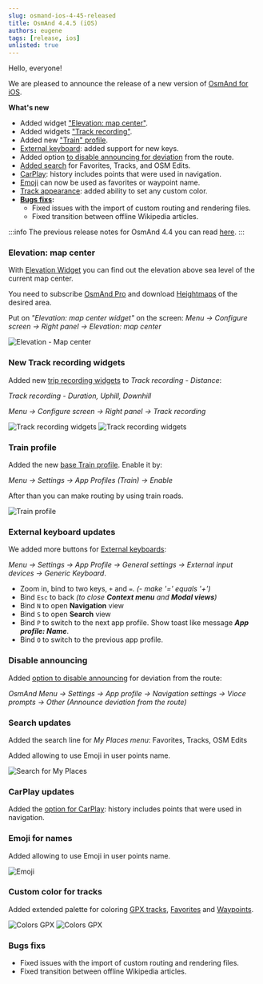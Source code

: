 ```yaml
---
slug: osmand-ios-4-45-released
title: OsmAnd 4.4.5 (iOS)
authors: eugene
tags: [release, ios]
unlisted: true
---
```




Hello, everyone!

We are pleased to announce the release of a new version of [OsmAnd for iOS](https://itunes.apple.com/us/app/osmand-maps-travel-navigate/id934850257).

<!--truncate-->

**What's new**

* Added widget ["Elevation: map center"](#elevation-map-center).
* Added widgets ["Track recording"](#new-track-recording-widgets).
* Added new ["Train" profile](#train-profile).
* [External keyboard](#external-keyboard-updates): added support for new keys.
* Added option [to disable announcing for deviation](#disable-announcing) from the route.
* [Added search](#search-updates) for Favorites, Tracks, and OSM Edits.
* [CarPlay](#carplay-updates): history includes points that were used in navigation.
* [Emoji](#emoji-for-names) can now be used as favorites or waypoint name.
* [Track appearance](#custom-color-for-tracks): added ability to set any custom color.
* **[Bugs fixs](#bugs-fixs):**
  * Fixed issues with the import of custom routing and rendering files.
  * Fixed transition between offline Wikipedia articles.

:::info
The previous release notes for OsmAnd 4.4 you can read [here](https://osmand.net/blog/osmand-ios-4-4-released).
:::

### Elevation: map center

With [Elevation Widget](https://osmand.net/docs/user/widgets/info-widgets#-elevation-map-center) you can find out the elevation above sea level of the current map center. 

You need to subscribe [OsmAnd Pro](https://osmand.net/docs/user/purchases) and download [Heightmaps](https://osmand.net/blog/Elevation#3d-heightmap) of the desired area.

Put on _"Elevation: map center widget"_ on the screen: _Menu → Configure screen →  Right panel → Elevation: map center_

![Elevation - Map center](./elevation.png)


### New Track recording widgets

Added new [trip recording widgets](https://osmand.net/docs/user/plugins/trip-recording#widgets) to _Track recording - Distance_: 

_Track recording - Duration, Uphill, Downhill_

_Menu → Configure screen → Right panel → Track recording_

![Track recording widgets](./track-recording-widgets.png) ![Track recording widgets](./track-recording-widgets_1.png)



### Train profile

Added the new [base Train profile](https://osmand.net/docs/user/personal/profiles). Enable it by: 

_Menu → Settings → App Profiles (Train) → Enable_

After than you can make routing by using train roads.

![Train profile](./train.png)

### External keyboard updates

We added more buttons for [External keyboards](https://osmand.net/docs/user/map/interact-with-map#external-input-device-buttons):

_Menu → Settings → App Profile → General settings → External input devices → Generic Keyboard_.
-  Zoom in, bind to two keys, `+` and `=`. _(- make '=' equals '+')_
-  Bind `Esc` to back _(to close **Context menu** and **Modal views**)_
-  Bind `N` to open **Navigation** view 
-  Bind `S` to open **Search** view
-  Bind `P` to switch to the next app profile. Show toast like message _**App profile: Name**_. 
-  Bind `O` to switch to the previous app profile.

### Disable announcing

Added [option to disable announcing](https://osmand.net/docs/user/navigation/guidance/voice-navigation/) for deviation from the route:

_OsmAnd Menu → Settings → App profile → Navigation settings → Vioce prompts → Other (Announce deviation from the route)_

### Search updates

Added the search line for _My Places menu_: Favorites, Tracks, OSM Edits

Added allowing to use Emoji in user points name.

![Search for My Places](./search.png)

### CarPlay updates

Added the [option for CarPlay](https://osmand.net/docs/user/navigation/car-play#history): history includes points that were used in navigation.

### Emoji for names

Added allowing to use Emoji in user points name.

![Emoji](./emoji.png)


### Custom color for tracks

Added extended palette for coloring [GPX tracks](https://osmand.net/docs/user/map/track-context-menu), [Favorites](https://osmand.net/docs/user/personal/favorites) and [Waypoints](https://osmand.net/docs/user/personal/tracks#add-waypoint).

![Colors GPX](./colors.png) ![Colors GPX](./colors_1.png)


### Bugs fixs

  * Fixed issues with the import of custom routing and rendering files.
  * Fixed transition between offline Wikipedia articles.
